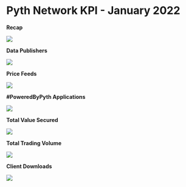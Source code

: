 # Pyth Network KPI - January 2022

**Recap**

![](../../../../images/kpi/january-22/EndofMonth.jpg)

**Data Publishers**

![](../../../../images/kpi/january-22/DataProvidersOnboarded.png)

**Price Feeds**

![](../../../../images/kpi/january-22/PriceFeedsSep.png)

**#PoweredByPyth Applications**

![](../../../../images/kpi/january-22/dApp_Integration_Jun.png)

**Total Value Secured**

![](../../../../images/kpi/january-22/1_ZRILOnMQgBViGmgLs15dlQ.png)

**Total Trading Volume**

![](<../../../../images/kpi/january-22/1_I7Chmb8TyZncrTKXOC13og_(1).png>)

**Client Downloads**

![](../../../../images/kpi/january-22/Client_Downloads_Cumulative_Jan.png)
